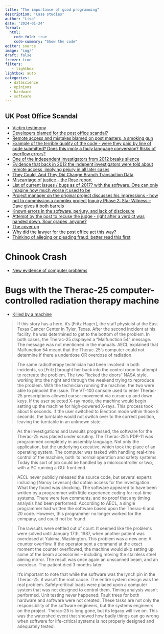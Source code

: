 ```yaml
---
title: "The importance of good programming"
description: "Case studies"
author: "Lisa"
date: "2024-01-24"
format:
  html:
    code-fold: true
    code-summary: "Show the code"
editor: source
image: "img/"
draft: false
freeze: true
filters:
   - lightbox
lightbox: auto
categories:
  - datascience
  - opinions
  - hardware
  - software
---
```


## UK Post Office Scandal 

- [Victim testimony](https://www.postofficetrial.com/2019/01/victims-testimony.html)
- [Developers blamed for the post office scandal?](https://www.youtube.com/watch?v=h3UIdGRBGlY) 
- [Remote access and mistakes blamed on post masters, a smoking gun](https://www.postofficetrial.com/2019/03/the-smoking-gun.html) 
- [Example of the terrible quality of the code - were they paid by line of code submitted? Does this imply a fauly language conversion? Risks of overflow errors?](https://www.reddit.com/r/it/s/i5NE3qQgv0)
- [One of the independent investigators from 2012 breaks silence](https://www.postofficetrial.com/2019/12/second-sights-ron-warmington-breaks-his.html?m=1)
- [Evidence that back in 2012 the indepent investigators were told about remote access, implying pejury in all later cases](https://www.postofficetrial.com/2021/07/second-sight-were-told-about-remote.html?m=1)
- [They Could, And They Did Change Branch Transaction Data](https://www.postofficetrial.com/2019/03/horizon-trial-day-4-day-of-two-halves.html?m=1)
- [Miscarriage of justice - the Rose report](https://www.postofficetrial.com/2019/03/miscarriages-of-justice.html?m=1)
- [List of current issues / bugs as of 2017? with the software. One can only imagine how much worse it used to be](https://www.postofficescandal.uk/post/current-post-office-horizon-it-issues/)
- [Project manager on the original project discusses his impressions - how not to commission a complex project](https://www.postofficescandal.uk/post/how-not-to-commission-a-complex-it-project/)
[Inquiry Phase 2: Star Witness – Dave gives it both barrels](https://www.postofficescandal.uk/post/inquiry-phase-2-star-witness-dave-gives-it-both-barrels/)
- [Known errors in the software, perjury, and lack of disclosure](https://www.postofficetrial.com/2019/03/horizon-trial-day-5-he-had-loaded-gun.html)
- [Attempt by the post to recuse the judge - right after a verdict was handed down. Sour grapes, anyone?](https://www.postofficetrial.com/2019/04/bates-v-post-office-recusal-judgment_9.html)
- [The cover up](https://www.postofficetrial.com/2020/07/the-post-office-cover-up-part-2-they.html)
- [Why did the lawyer for the post office act this way?](https://www.postofficetrial.com/2019/03/why-did-post-office-accuse-aakash-patny.html)
- [Thinking of alleging or pleading fraud: better read this first](https://www.civillitigationbrief.com/2015/07/23/thinking-of-alleging-or-pleading-fraud-better-read-this-first/)

# Chinook Crash 

- [New evidence of computer problems](https://www.computerweekly.com/blog/Public-Sector-IT/Chinook-Mk2-we-publish-new-evidence-of-computer-problems)

# Bugs with the Therac-25 computer-controlled radiation therapy machine

- [Killed by a machine](https://hackaday.com/2015/10/26/killed-by-a-machine-the-therac-25/)

> If this story has a hero, it’s [Fritz Hager], the staff physicist at the East Texas Cancer Center in Tyler, Texas. After the second incident at his facility, he was determined to get to the bottom of the problem. In both cases, the Therac-25 displayed a “Malfunction 54” message. The message was not mentioned in the manuals. AECL explained that Malfunction 54 meant that the Therac-25’s computer could not determine if there a underdose OR overdose of radiation.

> The same radiotherapy technician had been involved in both incidents, so [Fritz] brought her back into the control room to attempt to recreate the problem. The two “locked the doors” NASA style, working into the night and through the weekend trying to reproduce the problem. With the technician running the machine, the two were able to pinpoint the issue. The VT-100 console used to enter Therac-25 prescriptions allowed cursor movement via cursor up and down keys. If the user selected X-ray mode, the machine would begin setting up the machine for high-powered X-rays. This process took about 8 seconds. If the user switched to Electron mode within those 8 seconds, the turntable would not switch over to the correct position, leaving the turntable in an unknown state.

> As the investigations and lawsuits progressed, the software for the Therac-25 was placed under scrutiny. The Therac-25’s PDP-11 was programmed completely in assembly language. Not only the application, but the underlying executive, which took the place of an operating system. The computer was tasked with handling real-time control of the machine, both its normal operation and safety systems. Today this sort of job could be handled by a microcontroller or two, with a PC running a GUI front end.

> AECL never publicly released the source code, but several experts including [Nancy Leveson] did obtain access for the investigation. What they found was shocking. The software appeared to have been written by a programmer with little experience coding for real-time systems. There were few comments, and no proof that any timing analysis had been performed. According to AECL, a single programmer had written the software based upon the Therac-6 and 20 code. However, this programmer no longer worked for the company, and could not be found.

> The lawsuits were settled out of court. It seemed like the problems were solved until January 17th, 1987, when another patient was overdosed at Yakima, Washington. This problem was a new one: A counter overflow. If the operator sent a command at the exact moment the counter overflowed, the machine would skip setting up some of the beam accessories – including moving the stainless steel aiming mirror. The result was once again an unscanned beam, and an overdose. The patient died 3 months later.

> It’s important to note that while the software was the lynch pin in the Therac-25, it wasn’t the root cause. The entire system design was the real problem. Safety-critical loads were placed upon a computer system that was not designed to control them. Timing analysis wasn’t performed. Unit testing never happened. Fault trees for both hardware and software were not created. These tasks are not only the responsibility of the software engineers, but the systems engineers on the project. Therac-25 is long gone, but its legacy will live on. This was the watershed event that showed how badly things can go wrong when software for life-critical systems is not properly designed and adequately tested.